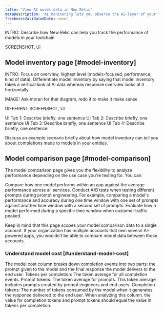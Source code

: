 ```yaml
---
title: 'View AI model data in New Relic'
metaDescription: 'AI monitoring lets you observe the AI-layer of your tech stack, giving you a holistic overview of the health and performance of your AI-powered app.'
freshnessValidatedDate: never
---
```


INTRO: Describe how New Relic can help you track the performance of models in your toolchain

SCREENSHOT, UI

## Model inventory page [#model-inventory]

INTRO: Focus on overview, highest level (models-focused, performance, kind of data). Differentiate model inventory by saying that model inventory takes a vertical look at AI data whereas response overview looks at it horizontally. 

IMAGE: Ask moran for that diagram, redo it to make it make sense

DIFFERENT SCREENSHOT, UI

UI Tab 1: Describe briefly, one sentence
UI Tab 2: Describe briefly, one sentence
UI Tab 3: Describe briefly, one sentence
UI Tab 4: Describe briefly, one sentence

Discuss an example scenario briefly about how model inventory can tell you about completions made to models in your entities. 

## Model comparison page [#model-comparison]

The model comparison page gives you the flexibility to analyze performance depending on the use case you're testing for. You can:


Compare how one model performs within an app against the average performance across all services.
Conduct A/B tests when testing different prompts during prompt engineering. For example, comparing a model's performance and accuracy during one time window with one set of prompts against another time window with a second set of prompts.
Evaluate how a model performed during a specific time window when customer traffic peaked.

Keep in mind that this page scopes your model comparison data to a single account. If your organization has multiple accounts that own several AI-powered apps, you wouldn't be able to compare model data between those accounts.

### Understand model cost [#understand-model-cost]

The model cost column breaks down completion events into two parts: the prompt given to the model and the final response the model delivers to the end user.
Tokens per completion: The token average for all completion events.
Prompt tokens: The token average for prompts. This token average includes prompts created by prompt engineers and end users.
Completion tokens: The number of tokens consumed by the model when it generates the response delivered to the end user.
When analyzing this column, the value for completion tokens and prompt tokens should equal the value in tokens per completion.



